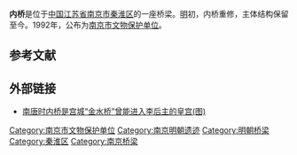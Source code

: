 {{文物保护单位
| 级别 = 市县级
| 省名 = 江苏省
| 市/县名 = 南京市
| 图片 = 内桥.jpg
| 名称 = 内桥
| 编号 = 
| 分类 = 古建筑
| 所在 = [[南京市|南京市]][[秦淮区|秦淮区]]中华路北
| 时代 = [[明朝|明]]
| 登录 = 1992年
}}

'''内桥'''是位于[[中国|中国]][[江苏省|江苏省]][[南京市|南京市]][[秦淮区|秦淮区]]的一座桥梁。[[明朝|明]]初，内桥重修，主体结构保留至今。1992年，公布为[[南京市文物保护单位|南京市文物保护单位]]。

==参考文献==
{{reflist}}

== 外部链接 ==

*[http://news.sina.com.cn/o/2012-11-02/061825493428.shtml 南唐时内桥是宫城“金水桥”曾能进入李后主的皇宫(图)] {{Wayback|url=http://news.sina.com.cn/o/2012-11-02/061825493428.shtml |date=20190802171522 }}

[[Category:南京市文物保护单位|Category:南京市文物保护单位]]
[[Category:南京明朝遗迹|Category:南京明朝遗迹]]
[[Category:明朝桥梁|Category:明朝桥梁]]
[[Category:秦淮区|Category:秦淮区]]
[[Category:南京桥梁|Category:南京桥梁]]
